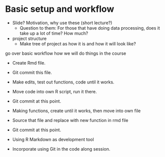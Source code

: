 # Basic setup and workflow {#intro}

<!-- Day 1 morning: (10:15, lunch at 12:15 --- ~2 hrs) -->

- Slide? Motivation, why use these (short lecture?)
    - Question to them: For those that have doing data processing, does it take up 
    a lot of time? How much?


- project structure
    - Make tree of project as how it is and how it will look like?

go over basic workflow how we will do things in the course

- Create Rmd file.
- Git commit this file.
- Make edits, test out functions, code until it works.
- Move code into own R script, run it there.
- Git commit at this point.
- Making functions, create until it works, then move into own file
- Source that file and replace with new function in rmd file
- Git commit at this point.

- Using R Markdown as development tool
- Incorporate using Git in the code along session.
